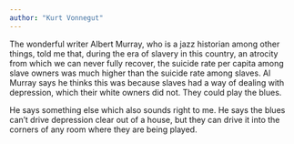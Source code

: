 ```yaml
---
author: "Kurt Vonnegut"
---
```


The wonderful writer Albert Murray, who is a jazz historian among other things, told me that, during the era of slavery in this country, an atrocity from which we can never fully recover, the suicide rate per capita among slave owners was much higher than the suicide rate among slaves. Al Murray says he thinks this was because slaves had a way of dealing with depression, which their white owners did not. They could play the blues.

He says something else which also sounds right to me. He says the blues can’t drive depression clear out of a house, but they can drive it into the corners of any room where they are being played.



